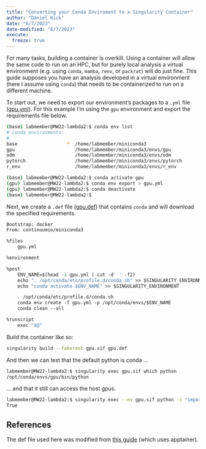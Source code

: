 ```yaml
---
title: "Converting your Conda Enviroment to a Singularity Container"
author: "Daniel Kick"
date: "6/7/2023"
date-modified: "6/7/2023"
execute:
  freeze: true
---
```


For many tasks, building a container is overkill. Using a container will allow the same code to run on an HPC, but for purely local analysis a virtual environment (e.g. using `conda`, `mamba`, `renv`, or `packrat`) will do just fine. This guide supposes you have an analysis developed in a virtual environment (here I assume using `conda`) that needs to be containerized to run on a different machine.

To start out, we need to export our environment's packages to a `.yml` file ([gpu.yml](gpu.yml)). For this example I'm using the `gpu` environment and export the requirements file below.

``` bash
(base) labmember@MW22-lambda2:$ conda env list
# conda environments:
#
base                  *  /home/labmember/miniconda3
gpu                      /home/labmember/miniconda3/envs/gpu
odm                      /home/labmember/miniconda3/envs/odm
pytorch                  /home/labmember/miniconda3/envs/pytorch
r_env                    /home/labmember/miniconda3/envs/r_env

(base) labmember@MW22-lambda2:$ conda activate gpu
(gpu) labmember@MW22-lambda2:$ conda env export > gpu.yml
(gpu) labmember@MW22-lambda2:$ conda deactivate
(base) labmember@MW22-lambda2:$
```

Next, we create a `.def` file ([gpu.def](gpu.def)) that contains `conda` and will download the specified requirements.

``` def
Bootstrap: docker
From: continuumio/miniconda3

%files
    gpu.yml

%environment

%post
    ENV_NAME=$(head -1 gpu.yml | cut -d' ' -f2)
    echo ". /opt/conda/etc/profile.d/conda.sh" >> $SINGULARITY_ENVIRONMENT
    echo "conda activate $ENV_NAME" >> $SINGULARITY_ENVIRONMENT

    . /opt/conda/etc/profile.d/conda.sh
    conda env create -f gpu.yml -p /opt/conda/envs/$ENV_NAME
    conda clean --all

%runscript
    exec "$@"
```

Build the container like so:

``` bash
singularity build --fakeroot gpu.sif gpu.def
```

And then we can test that the default python is conda ...

``` bash
labmember@MW22-lambda2:$ singularity exec gpu.sif which python
/opt/conda/envs/gpu/bin/python
```

... and that it still can access the host gpus.

``` bash
labmember@MW22-lambda2:$ singularity exec --nv gpu.sif python -c "import torch; print(torch.cuda.is_available())"
True
```

## References

The def file used here was modified from [this guide](https://csc-training.github.io/csc-env-eff/hands-on/singularity/singularity_extra_replicating-conda.html) (which uses apptainer).
